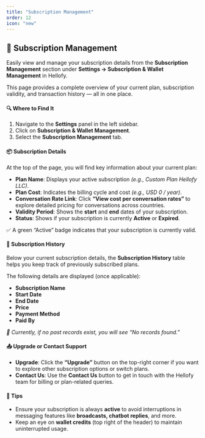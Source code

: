 ```yaml
---
title: "Subscription Management"
order: 12
icon: "new"
---
```


## 📄 Subscription Management

Easily view and manage your subscription details from the **Subscription Management** section under **Settings → Subscription & Wallet Management** in Hellofy.

This page provides a complete overview of your current plan, subscription validity, and transaction history — all in one place.

#### 🔍 Where to Find It
1. Navigate to the **Settings** panel in the left sidebar.
2. Click on **Subscription & Wallet Management**.
3. Select the **Subscription Management** tab.

<DefaultVector />

#### 📦 Subscription Details

At the top of the page, you will find key information about your current plan:

- **Plan Name**: Displays your active subscription _(e.g., Custom Plan Hellofy LLC)_.
- **Plan Cost**: Indicates the billing cycle and cost _(e.g., USD 0 / year)_.
- **Conversation Rate Link**: Click **“View cost per conversation rates”** to explore detailed pricing for conversations across countries.
- **Validity Period**: Shows the **start** and **end** dates of your subscription.
- **Status**: Shows if your subscription is currently **Active** or **Expired**.

<DefaultVector />

✅ A green “Active” badge indicates that your subscription is currently valid.

#### 🧾 Subscription History
Below your current subscription details, the **Subscription History** table helps you keep track of previously subscribed plans.

The following details are displayed (once applicable):
- **Subscription Name**
- **Start Date**
- **End Date**
- **Price**
- **Payment Method**
- **Paid By**

<DefaultVector />

_📌 Currently, if no past records exist, you will see “No records found.”_

#### 📤 Upgrade or Contact Support
- **Upgrade**: Click the **“Upgrade”** button on the top-right corner if you want to explore other subscription options or switch plans.
- **Contact Us**: Use the **Contact Us** button to get in touch with the Hellofy team for billing or plan-related queries.

<DefaultVector />

#### 🧠 Tips
- Ensure your subscription is always **active** to avoid interruptions in messaging features like **broadcasts, chatbot replies**, and more.
- Keep an eye on **wallet credits** (top right of the header) to maintain uninterrupted usage.
